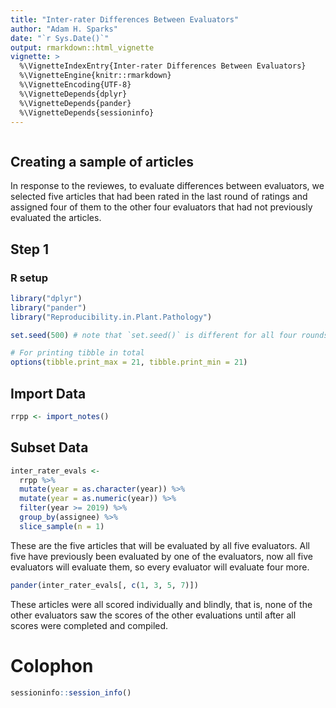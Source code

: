 ```yaml
---
title: "Inter-rater Differences Between Evaluators"
author: "Adam H. Sparks"
date: "`r Sys.Date()`"
output: rmarkdown::html_vignette
vignette: >
  %\VignetteIndexEntry{Inter-rater Differences Between Evaluators}
  %\VignetteEngine{knitr::rmarkdown}
  %\VignetteEncoding{UTF-8}
  %\VignetteDepends{dplyr}
  %\VignetteDepends{pander}
  %\VignetteDepends{sessioninfo}
---
```



```r
```

## Creating a sample of articles

In response to the reviewes, to evaluate differences between evaluators, we selected five articles that had been rated in the last round of ratings and assigned four of them to the other four evaluators that had not previously evaluated the articles.

## Step 1

### R setup

```r
library("dplyr")
library("pander")
library("Reproducibility.in.Plant.Pathology")

set.seed(500) # note that `set.seed()` is different for all four rounds

# For printing tibble in total
options(tibble.print_max = 21, tibble.print_min = 21)
```

## Import Data

```r
rrpp <- import_notes()
```

## Subset Data

```r
inter_rater_evals <-
  rrpp %>%
  mutate(year = as.character(year)) %>%
  mutate(year = as.numeric(year)) %>%
  filter(year >= 2019) %>%
  group_by(assignee) %>%
  slice_sample(n = 1)
```

These are the five articles that will be evaluated by all five evaluators.
All five have previously been evaluated by one of the evaluators, now all five evaluators will evaluate them, so every evaluator will evaluate four more.

```r
pander(inter_rater_evals[, c(1, 3, 5, 7)])
```

These articles were all scored individually and blindly, that is, none of the other evaluators saw the scores of the other evaluations until after all scores were completed and compiled.

# Colophon

```r
sessioninfo::session_info()
```
